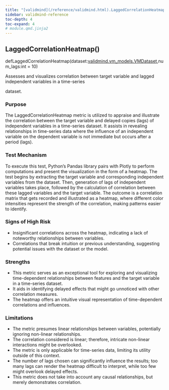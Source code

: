 ```yaml
---
title: "[validmind](/reference/validmind.html).LaggedCorrelationHeatmap"
sidebar: validmind-reference
toc-depth: 4
toc-expand: 4
# module.qmd.jinja2
---
```


<!-- function.qmd.jinja2 -->

## LaggedCorrelationHeatmap[()]{.muted}

<!-- signatures.jinja2 -->

::: {.signature}

<span class="kw">def</span><span class="name">LaggedCorrelationHeatmap</span>(<span class="params"><span class="n">dataset</span><span class="p">:</span><span class="nb"><!-- types.jinja2 - format_type --><a href="/reference/validmind/vm_models.html#class-vmdataset">validmind.vm_models.VMDataset</a></span><span class="muted">,</span></span><span class="params"><span class="n">num_lags</span><span class="p">:</span><span class="nb"><!-- types.jinja2 - format_type -->int</span><span class="o"> = </span><span class="kc">10</span></span>)

:::

<!-- docstring.jinja2 -->

Assesses and visualizes correlation between target variable and lagged independent variables in a time-series

dataset.

### Purpose

The LaggedCorrelationHeatmap metric is utilized to appraise and illustrate the correlation between the target variable and delayed copies (lags) of independent variables in a time-series dataset. It assists in revealing relationships in time-series data where the influence of an independent variable on the dependent variable is not immediate but occurs after a period (lags).

### Test Mechanism

To execute this test, Python's Pandas library pairs with Plotly to perform computations and present the visualization in the form of a heatmap. The test begins by extracting the target variable and corresponding independent variables from the dataset. Then, generation of lags of independent variables takes place, followed by the calculation of correlation between these lagged variables and the target variable. The outcome is a correlation matrix that gets recorded and illustrated as a heatmap, where different color intensities represent the strength of the correlation, making patterns easier to identify.

### Signs of High Risk

- Insignificant correlations across the heatmap, indicating a lack of noteworthy relationships between variables.
- Correlations that break intuition or previous understanding, suggesting potential issues with the dataset or the model.

### Strengths

- This metric serves as an exceptional tool for exploring and visualizing time-dependent relationships between features and the target variable in a time-series dataset.
- It aids in identifying delayed effects that might go unnoticed with other correlation measures.
- The heatmap offers an intuitive visual representation of time-dependent correlations and influences.

### Limitations

- The metric presumes linear relationships between variables, potentially ignoring non-linear relationships.
- The correlation considered is linear; therefore, intricate non-linear interactions might be overlooked.
- The metric is only applicable for time-series data, limiting its utility outside of this context.
- The number of lags chosen can significantly influence the results; too many lags can render the heatmap difficult to interpret, while too few might overlook delayed effects.
- This metric does not take into account any causal relationships, but merely demonstrates correlation.
